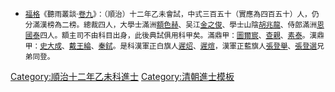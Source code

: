 {{Navbox
|name = 順治十二年乙未科殿試金榜
|title = 順治十二年（[[1655年]]）乙未科殿試金榜
|titlestyle = background-color:#FFD700;
|image =
|style = width:100%;text-align:center; 
|groupstyle = text-align:center; background-color:#FFD700;
|liststyle = text-align:center;
|state = {{{state<includeonly>|collapsed</includeonly>}}}
|group1 = 第一甲<br>賜進士及第<br>共3名
|list1 = '''[[史大成]]''' - '''[[戴王綸]]''' - '''[[秦鉽|秦　鉽]]'''

|group2 = 第二甲<br>賜進士出身<br>共77名
|list2 = [[王益朋]] - [[王命岳]] - [[宋德宜]] - [[嚴沆|嚴　沆]] - [[黄鼎 (清朝官员)|黃　鼎]] - [[孫光祀]] - [[郭世純]] - [[朱旂|朱　旂]] - [[周震藻]] - [[徐元珙]]<br>[[王澤弘]] - [[丁澎|丁　澎]] - [[楊志遠]] - [[劉芳躅]] - [[郭曰燧]] - [[楊廷錦]] - [[徐元粲]] - [[陳戬|陳　戬]] - [[胡在恪]] - [[楊森 (順治進士)|楊　森]]<br>[[尹源進]] - [[徐旭齡]] - [[徐致章]] - [[田逢吉]] - [[李鏞金]] - [[孫胤驥]] - [[呂和鍾]] - [[王發祥 (順治進士)|王發祥]] - [[吳來紱]] - [[洪士銘]]<br>[[邱象升]] - [[任埈|任　埈]] - [[張翰揚]] - [[薛奮生]] - [[張有光]] - [[王日藻]] - [[萬鼒|萬　鼒]] - [[許之漸]] - [[虞士燁]] - [[喩珩|喩　珩]]<br>[[劉體仁 (順治進士)|劉體仁]] - [[洪若皐]] - [[馮源濟]] - [[翁佶|翁　佶]] - [[朱麟祥]] - [[汪琬|汪　琬]] - [[張雲孫]] - [[劉元徵]] - [[王騭|王　騭]] - [[劉昌臣]]<br>[[閔敍|閔　敍]] - [[陳常|陳　常]] - [[杜皇甫]] - [[黃永 (順治進士)|黃　永]] - [[曹申吉]] - [[劉祚遠]] - [[張惟赤]] - [[沈世奕]] - [[巢震林]] - [[任暄猷]]<br>[[陳必成]] - [[華士瞻]] - [[陸廷福]] - [[李震生]] - [[秦琅|秦　琅]] - [[戴斌|戴　斌]] - [[黃雲史]] - [[楊名耀]] - [[朱孔照]] - [[王登雲]]<br>[[劉訢|劉　訢]] - [[劉輝 (順治進士)|劉　輝]] - [[王汝棐]] - [[張嘉祚]] - [[陳祚昌]] - [[張登舉]] - [[胡簡敬]]<span style="color: #FFFFFF;"> - －－－ - －－－ - －－－</span>

|group3 = 第三甲<br>賜同進士出身<br>共319名
|list3 = [[張松齡]] - [[史逸裘]] - [[蔣龍光]] - [[朱張銘]] - [[劉宗韓]] - [[何元英]] - [[李開鄴]] - [[楊繼經]] - [[綦汝楫]] - [[孫象賢]]<br>[[裴紹宗 (順治進士)|裴紹宗]] - [[顧景錫]] - [[袁州佐]] - [[年仲隆]] - [[張錫懌]] - [[陸翔華]] - [[陸求可]] - [[劉胤桂]] - [[賈廷蘭]] - [[宋國榮 (順治進士)|宋國榮]]<br>[[歸泓|歸　泓]] - [[田種玉]] - [[申綋祚]] - [[周令樹]] - [[鄧種麟]] - [[李燧升]] - [[鄭觀吉]] - [[傅扆|傅　扆]] - [[王階|王　階]] - [[楊蕃生]]<br>[[康殿邦]] - [[王元晉 (順治進士)|王元晉]] - [[符應琦]] - [[施鳴佩]] - [[潘世晉]] - [[胡宗虞]] - [[朱霞|朱　霞]] - [[荆柯 (順治進士)|荆　柯]] - [[孫際昌]] - [[甯心祖]]<br>[[徐紹芳]] - [[董國棟]] - [[陳敱永]] - [[胡景曾]] - [[于可託|-{于}-可讬]] - [[胡啓甲]] - [[鞏維城]] - [[尤師錫]] - [[雷學謙]] - [[紀元 (順治進士)|紀　元]]<br>[[韋弦佩]] - [[楊鼐|楊　鼐]] - [[王揆 (清朝)|王　揆]] - [[周景濂]] - [[龔九震]] - [[嵇永福]] - [[唐彥暉]] - [[許宗渾]] - [[張見龍]] - [[錢黯|錢　黯]]<br>[[史颺廷]] - [[秦鑣|秦　鑣]] - [[吳貞度]] - [[伍柳|伍　柳]] - [[杜汝用]] - [[何訥|何　訥]] - [[張鼎彝]] - [[張注慶]] - [[沈逵|沈　逵]] - [[邵世茂]]<br>[[顧豹文]] - [[胡健|胡　健]] - [[常建|常　建]] - [[商顯仁]] - [[鄧可權]] - [[符渭英]] - [[胡虞潢]] - [[甯國珍]] - [[黨以讓]] - [[謝敦懿]]<br>[[韓張|韓　張]] - [[张超_(清朝)|張　超]] - [[張恩斌]] - [[姚啓盛]] - [[李曰桂]] - [[袁鴻謨]] - [[韓雄胤]] - [[馮雲驤]] - [[劉廷桂]] - [[蔣宣|蔣　宣]]<br>[[龔勳|龔　勳]] - [[林文輝 (順治進士)|林文輝]] - [[馬光遠]] - [[程天旋]] - [[萬泰|萬　泰]] - [[朱𦶜|朱　{{僻字|𦶜}}]] - [[于鵬翰|-{于}-鵬翰]] - [[胡韻|胡　韻]] - [[楊雍建]] - [[桑開運]]<br>[[梅光鼎]] - [[熊光裕]] - [[曹鍾浩]] - [[陳聖泰]] - [[董常國]] - [[叢大爲]] - [[龔鯤 (順治進士)|龔　鯤]] - [[寧光璽]] - [[洪啓槐]] - [[吳子雲 (順治進士)|吳子雲]]<br>[[張萃|張　萃]] - [[倪衷復]] - [[呂鳳梧]] - [[馬淑昌]] - [[李如蘭]] - [[屠尙|屠　尙]] - [[梁鋐|梁　鋐]] - [[遲炤|遲　炤]] - [[淮清|淮　清]] - [[趙廷佑]]<br>[[吳暹 (順治進士)|吳　暹]] - [[楊通久]] - [[秦松齡]] - [[張鳳翮 (順治進士)|張鳳翮]] - [[汪觀|汪　觀]] - [[楊端本]] - [[賀王昌]] - [[竹綠猗]] - [[盧易|盧　易]] - [[謝世則]]<br>[[張有傑]] - [[楊日升]] - [[張爲仁]] - [[郭士璟]] - [[丘時中]] - [[程必昇]] - [[賈復元]] - [[王明試]] - [[侯抒憤]] - [[朱謨|朱　謨]]<br>[[程之明]] - [[王震起]] - [[鄭章|鄭　章]] - [[沈彲|沈　彲]] - [[楊元蕃]] - [[孫宗元]] - [[王鼐|王　鼐]] - [[李立 (順治進士)|李　立]] - [[李彥珽]] - [[徐州牧]]<br>[[宋逢泰]] - [[許光震]] - [[吳景祉]] - [[伊闢|伊　闢]] - [[余開熙]] - [[于肖龍|-{于}-肖龍]] - [[蔣寅|蔣　寅]] - [[夏長泰]] - [[唐炌|唐　炌]] - [[萇孕秀]]<br>[[任琪|任　琪]] - [[溫泮|溫　泮]] - [[安九埏]] - [[項景襄]] - [[黃維祺]] - [[喬升德]] - [[李浣 (清朝官员)|李　浣]] - [[徐杆|徐　杆]] - [[王如辰]] - [[呂正音]]<br>[[丁其譽]] - [[邵仲陟]] - [[張藎|張　藎]] - [[遲煊|遲　煊]] - [[孔文明]] - [[郝獻明]] - [[堵嶷|堵　嶷]] - [[劉維禎]] - [[周珽|周　珽]] - [[任雄|任　雄]]<br>[[陸鳴珂]] - [[雷湛|雷　湛]] - [[劉渡|劉　渡]] - [[張翮飛]] - [[楊瀛|楊　瀛]] - [[石曜|石　曜]] - [[黃雲鶴]] - [[戚藩|戚　藩]] - [[翁士偉]] - [[范廷鳳]]<br>[[舒暢 (順治進士)|舒　暢]] - [[張易賁]] - [[沈棻|沈　棻]] - [[孔邁 (順治進士)|孔　邁]] - [[史紀夏]] - [[慕天顏]] - [[彭襄|彭　襄]] - [[汪有朋]] - [[周敏政]] - [[朱際明]]<br>[[吳起鳳]] - [[蔣中和]] - [[楊文正]] - [[李丕則]] - [[嚴翼王]] - [[雷光業]] - [[周沛生]] - [[戴錫綸 (順治進士)|戴錫綸]] - [[惠疇|惠　疇]] - [[張吾瑾]]<br>[[周成文]] - [[劉子正]] - [[劉慶藻]] - [[榮開|榮　開]] - [[鄭嗣武]] - [[丘璐|丘　璐]] - [[郭懷琮]] - [[吳𦒎 |吳　{{僻字|𦒎|左惠右羽}}]] - [[楊標|楊　標]] - [[孟瑞|孟　瑞]]<br>[[王士祿]] - [[周嗣昌]] - [[周道新 (順治進士)|周道新]] - [[羅文瑜]] - [[謝包京]] - [[于芳|-{于}-　芳]] - [[趙奮霄]] - [[楊國相]] - [[高標|高　標]] - [[谷元亨]]<br>[[魏允升]] - [[張完臣]] - [[蓋範|蓋　範]] - [[李抒玉]] - [[紀中興]] - [[馬光啓]] - [[高鳳起]] - [[劉深|劉　深]] - [[章霖|章　霖]] - [[范廷魁]]<br>[[陳灴|陳　灴]] - [[李毓楠]] - [[孫胤光]] - [[張懋德]] - [[張施大]] - [[趙奠麗]] - [[梁熙 (順治進士)|梁　熙]] - [[王若羲]] - [[謝蘭英]] - [[劉廣譽]]<br>[[張體元]] - [[錢升|錢　升]] - [[張可立]] - [[盧景芳]] - [[劉朝宗]] - [[鄔汝楫]] - [[萬錦雯]] - [[唐時亨]] - [[馮鏞|馮　鏞]] - [[高曦|高　曦]]<br>[[鄭向|鄭　向]] - [[黃虞再]] - [[梁儒|梁　儒]] - [[吳允升]] - [[沈自南]] - [[周之旦]] - [[章貞|章　貞]] - [[韓遴|韓　遴]] - [[李弘敏]] - [[張聯箕]]<br>[[劉夔生]] - [[鄒登嵋]] - [[馮皐彊]] - [[過松齡]] - [[周建鼎]] - [[張我鼎]] - [[李棟朝]] - [[耿佐明]] - [[張嘉善]] - [[鄢翼明]]<br>[[孫中麟]] - [[劉毓安]] - [[張登選]] - [[董紹邦]] - [[陸左銘]] - [[邵嘉胤]] - [[王昌嗣]] - [[張若麒 (順治進士)|張若麒]] - [[丁象鼎]] - [[耿効忠]]<br>[[鄭鼎鎭]] - [[許書|許　書]] -[[歐陽光縉]]- [[張鼎新]] - [[張鳳起]] - [[梁御鼎]] - [[王志鏊]] - [[范廷華]] - [[李繼白]] - [[史崇恂]]<br>[[王震亨]] - [[陳國楨]] - [[張偉 (順治進士)|張　偉]] - [[張光烈]] - [[許纊|許　纊]] - [[孟述緒]] - [[孫繼|孫　繼]] - [[金玉式]] - [[楊霞|楊　霞]] - [[張懷德]]<br>[[陳立禮]] - [[陳年穀]] - [[齊洪勳]] - [[張應瑞]] - [[焦榮|焦　榮]] - [[高瑜 (順治進士)|高　瑜]] - [[祖之麟]] - [[祖澤潛]] - [[銀文燦]]<span style="color: #FFFFFF;"> - －－－</span>
|belowstyle = text-align: center; background-color:#FFD700;
|below='''前一科：[[Template:順治九年壬辰科殿試金榜|順治九年壬辰科]]　'''·'''　後一科：[[Template:順治十五年戊戌科殿試金榜|順治十五年戊戌科]]'''<br>'''同科進士：[[Template:順治十二年乙未科武殿試金榜|順治十二年乙未武科]]'''·'''同科滿榜：[[Template:順治十二年策試滿洲進士乙未科金榜|順治十二年乙未科滿洲]]'''
}}[[Category:順治十二年乙未科進士]]<noinclude>
[[Category:順治十二年乙未科進士| ]][[Category:清朝進士模板]]
*<small>[[福格]]《聽雨叢談·[[s:聽雨叢談/卷09|卷九]]》：（順治）十二年乙未會試，中式三百五十（實應為四百五十）人，仍分滿漢榜為二榜。總裁四人，大學士滿洲[[額色赫]]、吴江[[金之俊]]、學士山陰[[胡兆龍]]、侍郎滿洲[[恩國泰]]四人。額主司不由科目出身，此後典試俱用科甲矣。滿鼎甲：[[圖爾宸]]、[[查親]]、[[索泰|素泰]]。漢鼎甲：[[史大成]]、[[戴王綸]]、[[秦鉽]]。是科漢軍正白旗人[[遲炤]]、[[遲煊]]，漢軍正藍旗人[[張登舉]]、[[張登選]]兄弟同登。</small></noinclude>